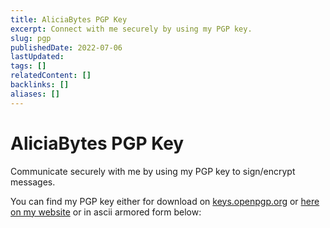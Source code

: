 ```yaml
---
title: AliciaBytes PGP Key
excerpt: Connect with me securely by using my PGP key.
slug: pgp
publishedDate: 2022-07-06
lastUpdated:
tags: []
relatedContent: []
backlinks: []
aliases: []
---
```



# AliciaBytes PGP Key

Communicate securely with me by using my PGP key to sign/encrypt messages.

You can find my PGP key either for download on [keys.openpgp.org](https://keys.openpgp.org/search?q=02FCA4504F392D86019A31E606998BDA396F8092) or [here on my website](/02FCA4504F392D86019A31E606998BDA396F8092.asc) or in ascii armored form below:

<PGP src="https://keys.openpgp.org/vks/v1/by-fingerprint/02FCA4504F392D86019A31E606998BDA396F8092" />

